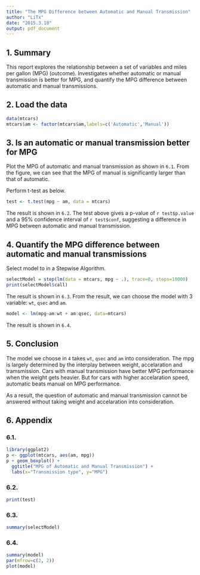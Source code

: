 ```yaml
---
title: "The MPG Difference between Automatic and Manual Transmission"
author: "LiTx"
date: "2015.3.18"
output: pdf_document
---
```


## 1. Summary

This report explores the relationship between a set of variables and miles per gallon (MPG) (outcome). Investigates whether automatic or manual transmission is better for MPG, and quantify the MPG difference between automatic and manual transmissions.


## 2. Load the data

```r
data(mtcars)
mtcars$am <- factor(mtcars$am,labels=c('Automatic','Manual'))
```


## 3. Is an automatic or manual transmission better for MPG

Plot the MPG of automatic and manual transmission as shown in ```6.1```. From the figure, we can see that the MPG of manual is significantly larger than that of automatic.

Perform t-test as below.

```r
test <- t.test(mpg ~ am, data = mtcars)
```

The result is shown in ```6.2```. The test above gives a p-value of `r test$p.value` and a 95% confidence interval of `r test$conf`, suggesting a difference in MPG between automatic and manual transmission.


## 4. Quantify the MPG difference between automatic and manual transmissions

Select model to in a Stepwise Algorithm.

```r
selectModel = step(lm(data = mtcars, mpg ~ .), trace=0, steps=10000)
print(selectModel$call)
```

The result is shown in ```6.3```. From the result, we can choose the model with 3 variable: ```wt```, ```qsec``` and ```am```.

```r
model <- lm(mpg~am:wt + am:qsec, data=mtcars)
```

The result is shown in ```6.4```.


## 5. Conclusion

The model we choose in ```4``` takes ```wt```, ```qsec``` and ```am``` into consideration. The mpg is largely determined by the interplay between weight, accelaration and tramsmission. Cars with manual transmission have better MPG performance when the weight gets heavier. But for cars with higher accelaration speed, automatic beats manual on MPG performance.

As a result, the question of automatic and manual transmission cannot be answered without taking weight and accelaration into consideration.


## 6. Appendix

### 6.1. 
```r
library(ggplot2)
p <- ggplot(mtcars, aes(am, mpg))
p + geom_boxplot() + 
  ggtitle("MPG of Automatic and Manual Transmission") + 
  labs(x="Transmission type", y="MPG")
```

### 6.2. 
```r
print(test)
```

### 6.3. 
```r
summary(selectModel)
```

### 6.4.
```r
summary(model)
par(mfrow=c(2, 2))    
plot(model)
```
